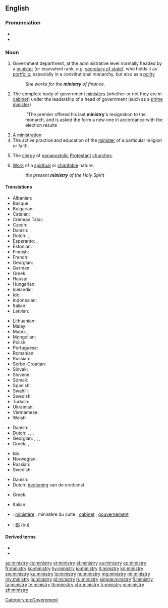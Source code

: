 ==English==

===Pronunciation===
* {{IPA|/ˈmɪnɪstɹi/|lang=en}}
* {{hyphenation|mi|nis|try|lang=en}}

===Noun===
{{wikipedia}}
{{en-noun|ministries}}

# Government department, at the administrative level normally headed by a [[minister]] (or equivalent rank, e.g. [[secretary of state]]), who holds it as [[portfolio]], especially in a constitutional monarchy, but also as a [[polity]]
#: ''She works for the '''ministry''' of finance.''
# The complete body of government [[minister]]s (whether or not they are in [[cabinet]]) under the leadership of a head of government (such as a [[prime minister]])
#: ''The premier offered his last '''ministry''''s resignation to the monarch, and is asked the form a new one in accordance with the election results
# A [[ministration]]
# The active practice and education of the [[minister]] of a particular religion or faith.
# {{label|en|Christianity}} The [[clergy]] of [[nonapostolic]] [[Protestant]] [[church]]es.
# {{label|en|Christianity}} [[work|Work]] of a [[spiritual]] or [[charitable]] nature.
#: ''the present '''ministry''' of the Holy Spirit''

====Translations====
{{trans-top|government department}}
* Albanian: {{t+|sq|ministri|m|sc=Cyrl}}
* Basque: {{t|eu|ministerioa}}
* Bulgarian: {{t|bg|министерство|m|sc=Cyrl}}
* Catalan: {{t|ca|ministeri|m}}
* Crimean Tatar: {{t|crh|nazirlik}}
* Czech: {{t+|cs|ministerstvo|n}}
* Danish: {{t|da|ministerium|n}}
* Dutch: {{t+|nl|ministerie|n}}, {{t+|nl|departement|n}}
* Esperanto: {{t|eo|ministerio}}, {{t|eo|ministrejo}}
* Estonian: {{t|et|ministeerium}}
* Finnish: {{t+|fi|ministeriö}}
* French: {{t+|fr|ministère|m}}
* Georgian: {{t|ka|სამინისტრო}}
* German: {{t+|de|Ministerium|n}}
* Greek: {{t+|el|υπουργείο|n}}
* Hausa: {{t|ha|ma'aikataa}}
* Hungarian: {{t+|hu|minisztérium}}
* Icelandic: {{t|is|klerkdómur|n}}
* Ido: {{t+|io|ministerio}}
* Indonesian: {{t+|id|kementerian}}
* Italian: {{t+|it|ministero}}
* Latvian: {{t|lv|ministrija|f}}
{{trans-mid}}
* Lithuanian: {{t+|lt|ministras|m}}
* Malay: {{t|ms|kementerian}}
* Maori: {{t|mi|tari}}, {{t|mi|minitatanga}}
* Mongolian: {{t+|mn|санваартан|sc=Cyrl}}
* Polish: {{t+|pl|ministerstwo|n}}
* Portuguese: {{t+|pt|ministério|m}}
* Romanian: {{t+|ro|minister|m}}
* Russian: {{t+|ru|министе́рство|n}}
* Serbo-Croatian: {{t+|sh|ministarstvo|m}}
* Slovak: {{t|sk|ministerstvo|n}}
* Slovene: {{t+|sl|ministrstvo|n}}
* Somali: {{t|so|wasaarad}}
* Spanish: {{t+|es|ministerio|m}}
* Swahili: {{t+|sw|wizara}}
* Swedish: {{t+|sv|ministär}}
* Turkish: {{t+|tr|bakanlık|sc=Cyrl}}
* Ukrainian: {{t|uk|міністерство|m|sc=Cyrl}}
* Vietnamese: {{t+|vi|bộ}}
* Welsh: {{t+|cy|gweinidogaeth|m}}
{{trans-bottom}}

{{trans-top|complete body of government ministers}}
* Danish: {{t+|da|regering|c}}, {{t|da|kabinet|n}}
* Dutch: {{t+|nl|ministerie|n}}, {{t+|nl|kabinet|n}}, {{t+|nl|regering}}, {{t+|nl|gouvernement|n}}
* Georgian: {{t|ka|მინისტრთა კაბინეტი}}, {{t|ka|კაბინეტი}}, {{t|ka|მთავრობა}}, {{t|ka|ხელისუფლება}}
* Greek: {{t+|el|υπουργικό συμβούλιο|n}}, {{t+|el|κυβέρνηση|f}}
{{trans-mid}}
* Ido: {{t+|io|ministraro}}
* Norwegian: {{t|no|Kabinett}}
* Russian: {{t+|ru|министе́рство|n}}
* Swedish: {{t|sv|Ministär}}
{{trans-bottom}}

{{trans-see|ministration}}
{{trans-top|practice and education of the minister of a particular religion}}
* Danish: {{t|da|præsteembede|n}}
* Dutch: [[bediening]] van de eredienst
{{trans-mid}}
* Greek: {{t+|el|ιερατείο|n}}
{{trans-bottom}}

{{checktrans-top}}
* Italian: {{t-check|it|ministero|m}}
* {{ttbc|fr}}: [[ministère]] {{g|m}}, ministère du culte {{g|m}}, [[cabinet]] {{g|m}}, [[gouvernement]] {{g|m}}
* {{ttbc|ja}}: [[部]] (bu)
{{trans-bottom}}

====Derived terms====
* {{l|en|bus ministry}}
* {{l|en|ministerial}}

[[Category:en:Government]]

[[az:ministry]]
[[cs:ministry]]
[[et:ministry]]
[[el:ministry]]
[[es:ministry]]
[[eo:ministry]]
[[fr:ministry]]
[[ko:ministry]]
[[hy:ministry]]
[[io:ministry]]
[[it:ministry]]
[[kn:ministry]]
[[sw:ministry]]
[[ku:ministry]]
[[lo:ministry]]
[[hu:ministry]]
[[mg:ministry]]
[[ml:ministry]]
[[my:ministry]]
[[ja:ministry]]
[[pl:ministry]]
[[ru:ministry]]
[[simple:ministry]]
[[fi:ministry]]
[[ta:ministry]]
[[te:ministry]]
[[th:ministry]]
[[chr:ministry]]
[[tr:ministry]]
[[vi:ministry]]
[[zh:ministry]]